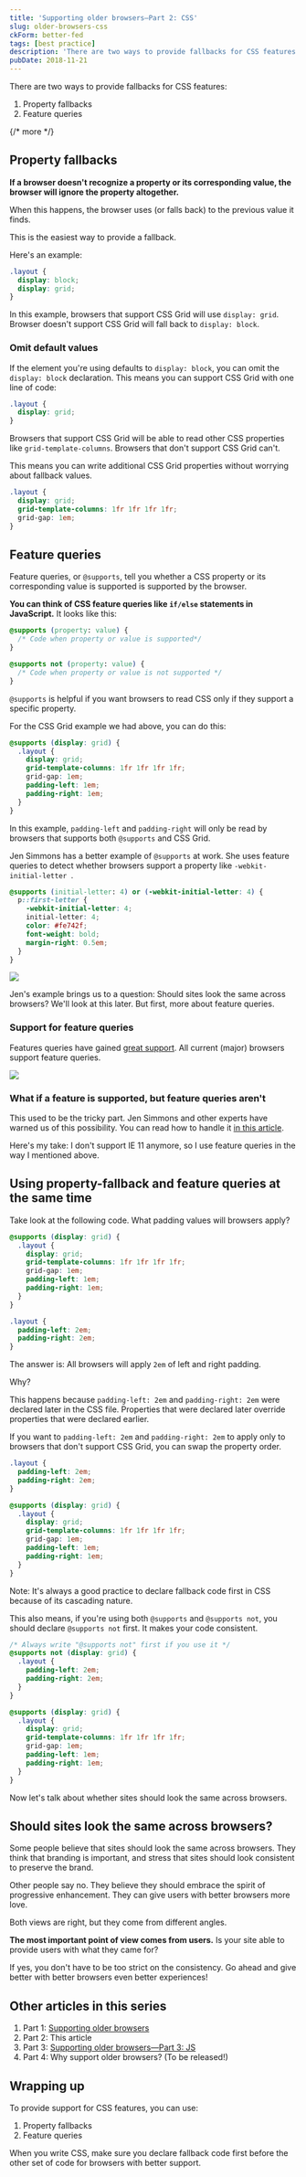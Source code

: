 ```yaml
---
title: 'Supporting older browsers—Part 2: CSS'
slug: older-browsers-css
ckForm: better-fed
tags: [best practice]
description: 'There are two ways to provide fallbacks for CSS features: Property fallbacks and feature queries.'
pubDate: 2018-11-21
---
```


There are two ways to provide fallbacks for CSS features:

1. Property fallbacks
2. Feature queries

{/* more */}

<div class='jsCkClone' data-should-not-clone></div>

## Property fallbacks

**If a browser doesn't recognize a property or its corresponding value, the browser will ignore the property altogether.**

When this happens, the browser uses (or falls back) to the previous value it finds.

This is the easiest way to provide a fallback.

Here's an example:

```css
.layout {
  display: block;
  display: grid;
}
```

In this example, browsers that support CSS Grid will use `display: grid`. Browser doesn't support CSS Grid will fall back to `display: block`.

### Omit default values

If the element you're using defaults to `display: block`, you can omit the `display: block` declaration. This means you can support CSS Grid with one line of code:

```css
.layout {
  display: grid;
}
```

Browsers that support CSS Grid will be able to read other CSS properties like `grid-template-columns`. Browsers that don't support CSS Grid can't.

This means you can write additional CSS Grid properties without worrying about fallback values.

```css
.layout {
  display: grid;
  grid-template-columns: 1fr 1fr 1fr 1fr;
  grid-gap: 1em;
}
```

## Feature queries

Feature queries, or `@supports`, tell you whether a CSS property or its corresponding value is supported is supported by the browser.

**You can think of CSS feature queries like `if/else` statements in JavaScript.** It looks like this:

```css
@supports (property: value) {
  /* Code when property or value is supported*/
}

@supports not (property: value) {
  /* Code when property or value is not supported */
}
```

`@supports` is helpful if you want browsers to read CSS only if they support a specific property.

For the CSS Grid example we had above, you can do this:

```css
@supports (display: grid) {
  .layout {
    display: grid;
    grid-template-columns: 1fr 1fr 1fr 1fr;
    grid-gap: 1em;
    padding-left: 1em;
    padding-right: 1em;
  }
}
```

In this example, `padding-left` and `padding-right` will only be read by browsers that supports both `@supports` and CSS Grid.

Jen Simmons has a better example of `@supports` at work. She uses feature queries to detect whether browsers support a property like `-webkit-initial-letter `.

```css
@supports (initial-letter: 4) or (-webkit-initial-letter: 4) {
  p::first-letter {
    -webkit-initial-letter: 4;
    initial-letter: 4;
    color: #fe742f;
    font-weight: bold;
    margin-right: 0.5em;
  }
}
```

<Image
  src='/images/2018/older-browsers/initial-letter.gif'
  caption='Left: Safari 9 onwards. Right: Others'
/>

Jen's example brings us to a question: Should sites look the same across browsers? We'll look at this later. But first, more about feature queries.

### Support for feature queries

Features queries have gained [great support][1]. All current (major) browsers support feature queries.

<Image
  src='/images/2018/older-browsers/feature-queries-support.png'
  caption='All major browsers support feature queries'
/>

### What if a feature is supported, but feature queries aren't

This used to be the tricky part. Jen Simmons and other experts have warned us of this possibility. You can read how to handle it [in this article][2].

Here's my take: I don't support IE 11 anymore, so I use feature queries in the way I mentioned above.

## Using property-fallback and feature queries at the same time

Take look at the following code. What padding values will browsers apply?

```css
@supports (display: grid) {
  .layout {
    display: grid;
    grid-template-columns: 1fr 1fr 1fr 1fr;
    grid-gap: 1em;
    padding-left: 1em;
    padding-right: 1em;
  }
}

.layout {
  padding-left: 2em;
  padding-right: 2em;
}
```

The answer is: All browsers will apply `2em` of left and right padding.

Why?

This happens because `padding-left: 2em` and `padding-right: 2em` were declared later in the CSS file. Properties that were declared later override properties that were declared earlier.

If you want to `padding-left: 2em` and `padding-right: 2em` to apply only to browsers that don't support CSS Grid, you can swap the property order.

```css
.layout {
  padding-left: 2em;
  padding-right: 2em;
}

@supports (display: grid) {
  .layout {
    display: grid;
    grid-template-columns: 1fr 1fr 1fr 1fr;
    grid-gap: 1em;
    padding-left: 1em;
    padding-right: 1em;
  }
}
```

Note: It's always a good practice to declare fallback code first in CSS because of its cascading nature.

This also means, if you're using both `@supports` and `@supports not`, you should declare `@supports not` first. It makes your code consistent.

```css
/* Always write "@supports not" first if you use it */
@supports not (display: grid) {
  .layout {
    padding-left: 2em;
    padding-right: 2em;
  }
}

@supports (display: grid) {
  .layout {
    display: grid;
    grid-template-columns: 1fr 1fr 1fr 1fr;
    grid-gap: 1em;
    padding-left: 1em;
    padding-right: 1em;
  }
}
```

Now let's talk about whether sites should look the same across browsers.

## Should sites look the same across browsers?

Some people believe that sites should look the same across browsers. They think that branding is important, and stress that sites should look consistent to preserve the brand.

Other people say no. They believe they should embrace the spirit of progressive enhancement. They can give users with better browsers more love.

Both views are right, but they come from different angles.

**The most important point of view comes from users.** Is your site able to provide users with what they came for?

If yes, you don't have to be too strict on the consistency. Go ahead and give better with better browsers even better experiences!

## Other articles in this series

1. Part 1: [Supporting older browsers][3]
2. Part 2: This article
3. Part 3: [Supporting older browsers—Part 3: JS][4]
4. Part 4: Why support older browsers? (To be released!)

## Wrapping up

To provide support for CSS features, you can use:

1. Property fallbacks
2. Feature queries

When you write CSS, make sure you declare fallback code first before the other set of code for browsers with better support.

[1]: https://caniuse.com/#search=feature%20queries 'Check for feature query support on caniuse.com'
[2]: https://hacks.mozilla.org/2016/08/using-feature-queries-in-css/ 'Using feature queries in CSS'
[3]: /blog/older-browsers 'Supporting older browsers'
[4]: /blog/older-browsers-js 'Supporting older browsers—Part 3: JS'
